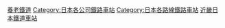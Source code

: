 {{Commonscat|Stations of Yoro Railway}}

[[Category:養老鐵道|]]
[[Category:日本各公司鐵路車站|Category:日本各公司鐵路車站]]
[[Category:日本各路線鐵路車站|Category:日本各路線鐵路車站]]
[[Category:近畿日本鐵道車站|]]
{{DEFAULTSORT:Yoro}}